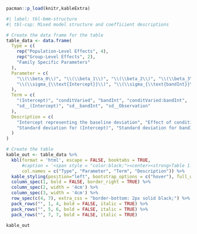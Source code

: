 


```r
pacman::p_load(knitr,kableExtra)
```




```r
#| label: tbl-bmm-structure
#| tbl-cap: Mixed model structure and coefficient descriptions

# Create the data frame for the table
table_data <- data.frame(
  Type = c(
    rep("Population-Level Effects", 4),
    rep("Group-Level Effects", 2),
    "Family Specific Parameters"
  ),
  Parameter = c(
    "\\(\\beta_0\\)", "\\(\\beta_1\\)", "\\(\\beta_2\\)", "\\(\\beta_3\\)",
    "\\(\\sigma_{\\text{Intercept}}\\)", "\\(\\sigma_{\\text{bandInt}}\\)", "\\(\\sigma_{\\text{Observation}}\\)"
  ),
  Term = c(
    "(Intercept)", "conditVaried", "bandInt", "conditVaried:bandInt",
    "sd__(Intercept)", "sd__bandInt", "sd__Observation"
  ),
  Description = c(
    "Intercept representing the baseline deviation", "Effect of condition (Varied vs. Constant) on deviation", "Effect of target velocity band (bandInt) on deviation", "Interaction effect between training condition and target velocity band on deviation",
    "Standard deviation for (Intercept)", "Standard deviation for bandInt", "Standard deviation for Gaussian Family"
  )
)

# Create the table
kable_out <- table_data %>%
  kbl(format = 'html', escape = FALSE, booktabs = TRUE, 
      #caption = '<span style = "color:black;"><center><strong>Table 1: General Model Structure Information</strong></center></span>',
      col.names = c("Type", "Parameter", "Term", "Description")) %>%
  kable_styling(position="left", bootstrap_options = c("hover"), full_width = FALSE) %>%
  column_spec(1, bold = FALSE, border_right = TRUE) %>%
  column_spec(2, width = '4cm') %>%
  column_spec(3, width = '4cm') %>%
  row_spec(c(4, 7), extra_css = "border-bottom: 2px solid black;") %>%
  pack_rows("", 1, 4, bold = FALSE, italic = TRUE) %>%
  pack_rows("", 5, 6, bold = FALSE, italic = TRUE) %>%
  pack_rows("", 7, 7, bold = FALSE, italic = TRUE)

kable_out

```
